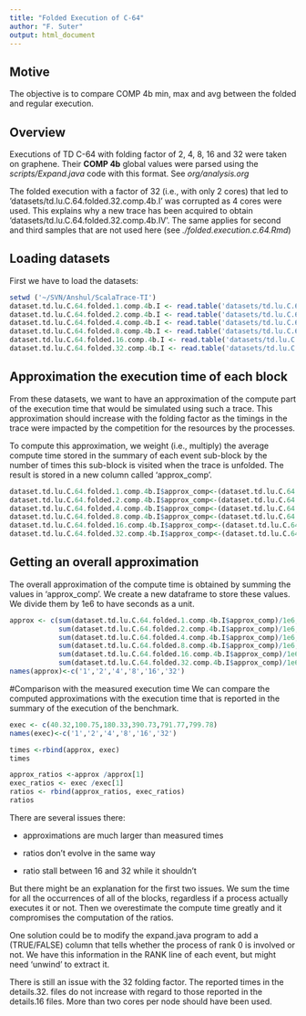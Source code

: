```yaml
---
title: "Folded Execution of C-64"
author: "F. Suter"
output: html_document
---
```


## Motive
The objective is to compare COMP 4b min, max and avg between
the folded and regular execution.

## Overview
Executions of TD C-64 with folding factor of 2, 4, 8, 16 and 32 were taken on
graphene.
Their **COMP 4b** global values were parsed using the _scripts/Expand.java_ code with this format.
See _org/analysis.org_

The folded execution with a factor of 32 (i.e., with only 2 cores) that led to 'datasets/td.lu.C.64.folded.32.comp.4b.I' was corrupted as 4 cores were used. This explains why a new trace has been acquired to obtain 'datasets/td.lu.C.64.folded.32.comp.4b.IV'. The same applies for second and third samples that are not used here (see _./folded.execution.c.64.Rmd_)

## Loading datasets
First we have to load the datasets:
```r
setwd ('~/SVN/Anshul/ScalaTrace-TI')
dataset.td.lu.C.64.folded.1.comp.4b.I <- read.table('datasets/td.lu.C.64.comp.4b.I', header=TRUE)
dataset.td.lu.C.64.folded.2.comp.4b.I <- read.table('datasets/td.lu.C.64.folded.2.comp.4b.I', header=TRUE)
dataset.td.lu.C.64.folded.4.comp.4b.I <- read.table('datasets/td.lu.C.64.folded.4.comp.4b.I', header=TRUE)
dataset.td.lu.C.64.folded.8.comp.4b.I <- read.table('datasets/td.lu.C.64.folded.8.comp.4b.I', header=TRUE)
dataset.td.lu.C.64.folded.16.comp.4b.I <- read.table('datasets/td.lu.C.64.folded.16.comp.4b.I', header=TRUE)
dataset.td.lu.C.64.folded.32.comp.4b.I <- read.table('datasets/td.lu.C.64.folded.32.comp.4b.IV', header=TRUE)
```

## Approximation the execution time of each block
From these datasets, we want to have an approximation of the compute part of the execution time that would be simulated using such a trace. This approximation should increase with the folding factor as the timings in the trace were impacted by the competition for the resources by the processes.

To compute this approximation, we weight (i.e., multiply) the average compute time stored in the summary of each event sub-block by the number of times this sub-block is visited when the trace is unfolded. The result is stored in a new column called 'approx_comp'.

```r
dataset.td.lu.C.64.folded.1.comp.4b.I$approx_comp<-(dataset.td.lu.C.64.folded.1.comp.4b.I$avg * dataset.td.lu.C.64.folded.1.comp.4b.I$events)
dataset.td.lu.C.64.folded.2.comp.4b.I$approx_comp<-(dataset.td.lu.C.64.folded.2.comp.4b.I$avg * dataset.td.lu.C.64.folded.2.comp.4b.I$events)
dataset.td.lu.C.64.folded.4.comp.4b.I$approx_comp<-(dataset.td.lu.C.64.folded.4.comp.4b.I$avg * dataset.td.lu.C.64.folded.4.comp.4b.I$events)
dataset.td.lu.C.64.folded.8.comp.4b.I$approx_comp<-(dataset.td.lu.C.64.folded.8.comp.4b.I$avg * dataset.td.lu.C.64.folded.8.comp.4b.I$events)
dataset.td.lu.C.64.folded.16.comp.4b.I$approx_comp<-(dataset.td.lu.C.64.folded.16.comp.4b.I$avg * dataset.td.lu.C.64.folded.16.comp.4b.I$events)
dataset.td.lu.C.64.folded.32.comp.4b.I$approx_comp<-(dataset.td.lu.C.64.folded.32.comp.4b.I$avg * dataset.td.lu.C.64.folded.32.comp.4b.I$events)
```

## Getting an overall approximation
The overall approximation of the compute time is obtained by summing the values in 'approx_comp'. We create a new dataframe to store these values. We divide them by 1e6 to have seconds as a unit.

```r
approx <- c(sum(dataset.td.lu.C.64.folded.1.comp.4b.I$approx_comp)/1e6,
            sum(dataset.td.lu.C.64.folded.2.comp.4b.I$approx_comp)/1e6,
            sum(dataset.td.lu.C.64.folded.4.comp.4b.I$approx_comp)/1e6,
            sum(dataset.td.lu.C.64.folded.8.comp.4b.I$approx_comp)/1e6,
            sum(dataset.td.lu.C.64.folded.16.comp.4b.I$approx_comp)/1e6,
            sum(dataset.td.lu.C.64.folded.32.comp.4b.I$approx_comp)/1e6)
names(approx)<-c('1','2','4','8','16','32')
```

#Comparison with the measured execution time
We can compare the computed approximations with the execution time that is reported in the summary of the execution of the benchmark.

```r
exec <- c(40.32,100.75,180.33,390.73,791.77,799.78)
names(exec)<-c('1','2','4','8','16','32')

times <-rbind(approx, exec)
times
```

```r
approx_ratios <-approx /approx[1]
exec_ratios <- exec /exec[1]
ratios <- rbind(approx_ratios, exec_ratios)
ratios
```

There are several issues there:

  + approximations are much larger than measured times

  + ratios don't evolve in the same way

  + ratio stall between 16 and 32 while it shouldn't
  
But there might be an explanation for the first two issues. We sum the time for all the occurrences of all of the blocks, regardless if a process actually executes it or not. Then we overestimate the compute time greatly and it compromises the computation of the ratios.

One solution could be to modify the expand.java program to add a (TRUE/FALSE) column that tells whether the process of rank 0 is involved or not. We have this information in the RANK line of each event, but might need 'unwind' to extract it.

There is still an issue with the 32 folding factor. The reported times in the details.32. files do not increase with regard to those reported in the details.16 files. More than two cores per node should have been used.


